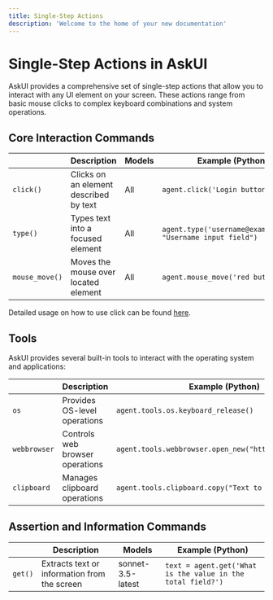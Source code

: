 ```yaml
---
title: Single-Step Actions 
description: 'Welcome to the home of your new documentation'
---
```


# Single-Step Actions in AskUI

AskUI provides a comprehensive set of single-step actions that allow you to interact with any UI element on your screen. These actions range from basic mouse clicks to complex keyboard combinations and system operations.

## Core Interaction Commands

|  | **Description** | **Models** | **Example (Python)** |
| --- | --- | --- | --- |
| `click()` | Clicks on an element described by text | All | `agent.click('Login button')` |
| `type()` | Types text into a focused element | All | `agent.type('username@example.com', "Username input field")` |
| `mouse_move()` | Moves the mouse over located element | All | `agent.mouse_move('red button')` |

Detailed usage on how to use click can be found [here](/02-api-reference/01-agent-frameworks/02-python/02-vision-agent-api/agent).

## Tools

AskUI provides several built-in tools to interact with the operating system and applications:

|  | **Description** | **Example (Python)** |
| --- | --- | --- |
| `os` | Provides OS-level operations | `agent.tools.os.keyboard_release()` |
| `webbrowser` | Controls web browser operations | `agent.tools.webbrowser.open_new("https://askui.com")` |
| `clipboard` | Manages clipboard operations | `agent.tools.clipboard.copy("Text to copy")` |

## Assertion and Information Commands

|  | **Description** | **Models** | **Example (Python)** |
| --- | --- | --- | --- |
| `get()` | Extracts text or information from the screen | sonnet-3.5-latest | `text = agent.get('What is the value in the total field?')` |
